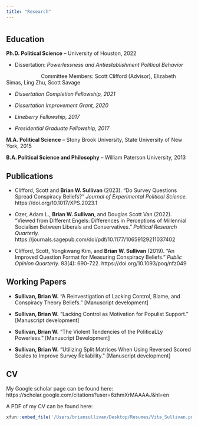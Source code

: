 ```yaml
---
title: "Research"
---
```


# {.tabset .tabset-fade}

## Education
**Ph.D. Political Science** -- University of Houston, 2022

* Dissertation: *Powerlessness and Antiestablishment Political Behavior*

                        Committee Members: Scott Clifford (Advisor), Elizabeth Simas, Ling Zhu, Scott Savage
  
* *Dissertation Completion Fellowship, 2021*

* *Dissertation Improvement Grant, 2020*

* *Lineberry Fellowship, 2017*

* *Presidential Graduate Fellowship, 2017*

**M.A. Political Science** -- Stony Brook University, State University of New York, 2015
  
**B.A. Political Science and Philosophy** -- William Paterson University, 2013

## Publications

* Clifford, Scott and **Brian W. Sullivan** (2023). "Do Survey Questions Spread Conspiracy Beliefs?" *Journal of Experimental Political Science.* https://doi.org/10.1017/XPS.2023.1

* Ozer, Adam L., **Brian W. Sullivan**, and Douglas Scott Van (2022). "Viewed from Different Engels: Differences in Perceptions of Millennial Socialism Between Liberals and Conservatives." *Political Research Quarterly.* https://journals.sagepub.com/doi/pdf/10.1177/10659129211037402

* Clifford, Scott, Yongkwang Kim, and **Brian W. Sullivan** (2019). "An Improved Question Format for Measuring Conspiracy Beliefs." *Public Opinion Quarterly.* 83(4): 690-722. https://doi.org/10.1093/poq/nfz049

## Working Papers

* **Sullivan, Brian W.** "A Reinvestigation of Lacking Control, Blame, and Conspiracy Theory Beliefs." [Manuscript development]

* **Sullivan, Brian W.** "Lacking Control as Motivation for Populist Support." [Manuscript development]

* **Sullivan, Brian W.** "The Violent Tendencies of the PoliticaLLy Powerless." [Manuscript Development]

* **Sullivan, Brian W.** "Utilizing Split Matrices When Using Reversed Scored Scales to Improve Survey Reliability." [Manuscript development]

## CV

My Google scholar page can be found here: https://scholar.google.com/citations?user=6zhmXrMAAAAJ&hl=en

A PDF of my CV can be found here: 

```r
xfun::embed_file('/Users/briansullivan/Desktop/Resumes/Vita_Sullivan.pdf')
```